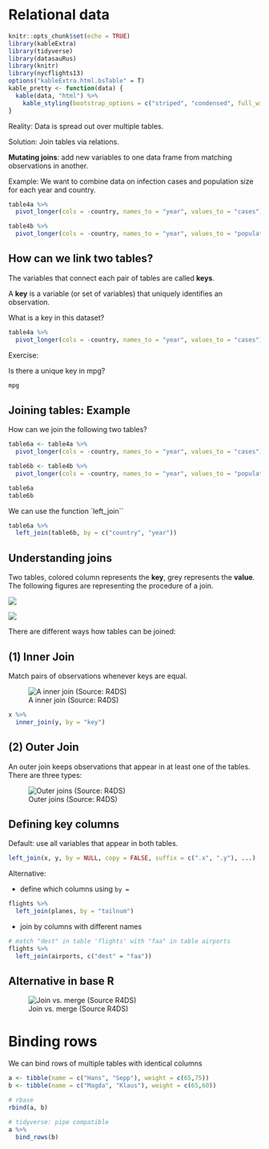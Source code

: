 # Relational data

```r
knitr::opts_chunk$set(echo = TRUE)
library(kableExtra)
library(tidyverse)
library(datasauRus)
library(knitr)
library(nycflights13)
options("kableExtra.html.bsTable" = T)
kable_pretty <- function(data) {
  kable(data, "html") %>%
    kable_styling(bootstrap_options = c("striped", "condensed", full_width=T, position = "center"), full_width=F)
}
```


Reality: Data is spread out over multiple tables. 

Solution: Join tables via relations. 

__Mutating joins__: add new variables to one data frame from matching observations in another. 


Example: We want to combine data on infection cases and population size for each year and country.


```r
table4a %>% 
  pivot_longer(cols = -country, names_to = "year", values_to = "cases")

table4b %>% 
  pivot_longer(cols = -country, names_to = "year", values_to = "population")

```


## How can we link two tables?

The variables that connect each pair of tables are called __keys__. 

A __key__ is a variable (or set of variables) that uniquely identifies an observation. 

What is a key in this dataset?

```r
table4a %>% 
  pivot_longer(cols = -country, names_to = "year", values_to = "cases")
```

Exercise: 

Is there a unique key in mpg?

```r
mpg
```



## Joining tables: Example

How can we join the following two tables?

```r
table6a <- table4a %>% 
  pivot_longer(cols = -country, names_to = "year", values_to = "cases")

table6b <- table4b %>% 
  pivot_longer(cols = -country, names_to = "year", values_to = "population")

```


```r
table6a
table6b

```

We can use the function `left_join``

```r
table6a %>% 
  left_join(table6b, by = c("country", "year"))
```


## Understanding joins

Two tables, colored column represents the __key__, grey represents the __value__. The following figures are representing the procedure of a join. 

![](./figures/join-setup.png)

![](./figures/join-setup2.png)

There are different ways how tables can be joined: 

## (1) Inner Join

Match pairs of observations whenever keys are equal. 

![A inner join (Source: R4DS)](./figures/join-inner.png)

```r

x %>% 
  inner_join(y, by = "key")
```


## (2) Outer Join

An outer join keeps observations that appear in at least one of the tables. There are three types: 

![Outer joins (Source: R4DS)](./figures/join-outer_code.png)

## Defining key columns

Default: use all variables that appear in both tables. 

```r
left_join(x, y, by = NULL, copy = FALSE, suffix = c(".x", ".y"), ...)
```


Alternative: 

- define which columns using `by = `

```r
flights %>% 
  left_join(planes, by = "tailnum")
```

- join by columns with different names

```r
# match "dest" in table 'flights' with "faa" in table airports
flights %>% 
  left_join(airports, c("dest" = "faa"))
```


## Alternative in base R

![Join vs. merge (Source R4DS)](./figures/Join_vs_merge.png)


# Binding rows

We can bind rows of multiple tables with identical columns

```r
a <- tibble(name = c("Hans", "Sepp"), weight = c(65,75))
b <- tibble(name = c("Magda", "Klaus"), weight = c(65,60))
```


```r
# rbase
rbind(a, b)

# tidyverse: pipe compatible
a %>% 
  bind_rows(b)

```

